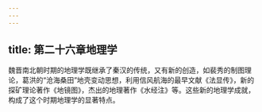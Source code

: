 ```yaml
---
---
---
```

title: 第二十六章地理学
---



魏晋南北朝时期的地理学既继承了秦汉的传统，又有新的创造，如裴秀的制图理论，葛洪的“沧海桑田”地壳变动思想，利用信风航海的最早文献《法显传》，新的探矿理论著作《地镜图》，杰出的地理著作《水经注》等。这些新的地理学成就，构成了这个时期地理学的显著特点。
